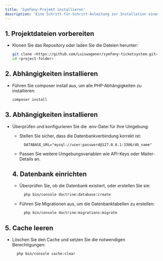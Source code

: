 ```yaml
---
title: 'Symfony-Projekt installieren'
description: 'Eine Schritt-für-Schritt-Anleitung zur Installation eines Symfony-Projekts'
---
```



## 1. **Projektdateien vorbereiten**  
- Klonen Sie das Repository oder laden Sie die Dateien herunter:  
  ```bash
  git clone <https://github.com/Luiswagener/symfony-ticketsystem.git>
  cd <project-folder>
  ```

## 2. **Abhängigkeiten installieren** 

- Führen Sie composer install aus, um alle PHP-Abhängigkeiten zu installieren:

  ```bash
  composer install
  ```

## 3. **Abhängigkeiten installieren** 

- Überprüfen und konfigurieren Sie die .env-Datei für Ihre Umgebung:
  - Stellen Sie sicher, dass die Datenbankverbindung korrekt ist:
    ```env
      DATABASE_URL="mysql://user:password@127.0.0.1:3306/db_name"
    ```
  - Passen Sie weitere Umgebungsvariablen wie API-Keys oder Mailer-Details an.

  ## 4. **Datenbank einrichten**

  - Überprüfen Sie, ob die Datenbank existiert, oder erstellen Sie sie:
    ```bash
      php bin/console doctrine:database:create
    ```
  - Führen Sie Migrationen aus, um die Datenbanktabellen zu erstellen:
    ```bash
      php bin/console doctrine:migrations:migrate
    ```
## 5. **Cache leeren**
- Löschen Sie den Cache und setzen Sie die notwendigen Berechtigungen:
    ```bash
      php bin/console cache:clear
    ```